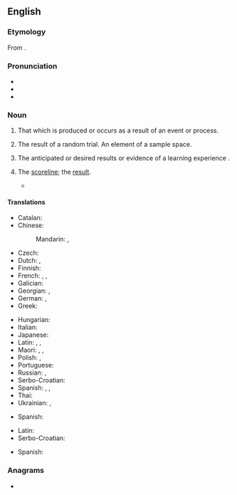 {{slim-wikipedia}}
==English==

===Etymology===
From {{compound|en|out|come}}.

===Pronunciation===
* {{IPA|en|/ˈaʊtkʌm/}}
* {{audio|en|LL-Q1860 (eng)-Vealhurl-outcome.wav|Audio (RP)}}
* {{hyphenation|en|out|come}}

===Noun===
{{en-noun}}

# That which is produced or occurs as a result of an event or process.
#: {{ux|en|A quality automobile is the '''outcome''' of the work of skilled engineers and thousands of workers.}}
# {{lb|en|probability theory}} The result of a random trial. An element of a sample space.
#: {{ux|en|Three is a possible '''outcome''' of tossing a six-sided die.}}
# {{lb|en|education}} The anticipated or desired results or evidence of a learning experience {{q|often used in the phrase ''learning outcomes''}}.
#: {{ux|en|The '''outcomes''' of this course are outlined in your syllabus.}}
#: {{syn|en|learning objective}}
# {{lb|en|chiefly|sport}} The [[scoreline]]; the [[result]].
#* {{quote-journal
|en
|date=November 12, 2011
|author=
|title=International friendly: England 1-0 Spain
|work=BBC Sport
|url=http://news.bbc.co.uk/sport2/hi/football/15693231.stm
|page=
|passage=Spain failed to move through the gears despite exerting control for lengthy spells and a measure of perspective must be applied immediately to the '''outcome'''.}}

====Translations====
{{trans-top|result}}
* Catalan: {{t+|ca|resultat|m}}
* Chinese:
*: Mandarin: {{t+|cmn|結果|sc=Hani}}, {{t+|cmn|结果|tr=jiéguǒ|sc=Hani}}
* Czech: {{t+|cs|výsledek|m}}
* Dutch: {{t+|nl|resultaat|n}}, {{t+|nl|uitkomst|f}}
* Finnish: {{t+|fi|tulos}}
* French: {{t+|fr|issue|f}}, {{t+|fr|résultat|m}}, {{t+|fr|dénouement|m}}
* Galician: {{t|gl|resultado|m}}
* Georgian: {{t|ka|შედეგი}}, {{t|ka|დაბოლოება}}
* German: {{t+|de|Ergebnis|n}}, {{t+|de|Ausgang|m}}
* Greek: {{t+|el|έκβαση|f}}
{{trans-mid}}
* Hungarian: {{t+|hu|kimenetel}}
* Italian: {{t+|it|risultato|m}}
* Japanese: {{t+|ja|結果|tr=けっか, kekka|sc=Jpan}}
* Latin: {{t|la|eventus|m}}, {{t|la|prōventus|m}}, {{t|la|effectus|m}}
* Maori: {{t|mi|tukungaiho}}, {{t|mi|whakataunga}}, {{t|mi|putanga}}
* Polish: {{t+|pl|rezultat}}, {{t+|pl|wynik}}
* Portuguese: {{t+|pt|resultado|m}}
* Russian: {{t+|ru|исхо́д|m}}, {{t+|ru|результа́т|m}}
* Serbo-Croatian: {{t+|sh|ishod|m}}
* Spanish: {{t+|es|resultado|m}}, {{t+|es|consecuencia|f}}, {{t+|es|desenlace|m}}
* Thai: {{t+|th|ผล}}
* Ukrainian: {{t|uk|на́слідок}}, {{t+|uk|результа́т}}
{{trans-bottom}}

{{trans-top|education}}
* Spanish: {{t+|es|objetivos|m-p}}
{{trans-mid}}
{{trans-bottom}}

{{trans-top|probability}}
* Latin: {{t|la|eventum|n}}
* Serbo-Croatian: {{t+|sh|ishod}}
{{trans-mid}}
* Spanish: {{t+|es|resultado|m}}
{{trans-bottom}}

===Anagrams===
* {{anagrams|en|a=cemootu|come out|comeout}}